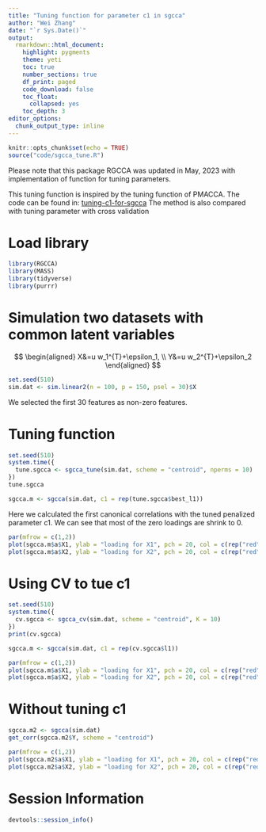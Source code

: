 ```yaml
---
title: "Tuning function for parameter c1 in sgcca"
author: "Wei Zhang"
date: "`r Sys.Date()`"
output:
  rmarkdown::html_document:
    highlight: pygments
    theme: yeti
    toc: true
    number_sections: true
    df_print: paged
    code_download: false
    toc_float:
      collapsed: yes
    toc_depth: 3
editor_options:
  chunk_output_type: inline    
---
```


```r
knitr::opts_chunk$set(echo = TRUE)
source("code/sgcca_tune.R")
```

Please note that this package RGCCA was updated in May, 2023 with implementation of function for tuning parameters. 

This tuning function is inspired by the tuning function of PMACCA. The code can be found in: [tuning-c1-for-sgcca](https://github.com/noblegasss/Tuning-c1-for-sgcca)
The method is also compared with tuning parameter with cross validation 

# Load library

```r
library(RGCCA)
library(MASS)
library(tidyverse)
library(purrr)
```

# Simulation two datasets with common latent variables

$$
\begin{aligned}
X&=u w_1^{T}+\epsilon_1, \\
Y&=u w_2^{T}+\epsilon_2
\end{aligned}
$$

```r
set.seed(510)
sim.dat <- sim.linear2(n = 100, p = 150, psel = 30)$X
```

We selected the first 30 features as non-zero features.

# Tuning function

```r
set.seed(510)
system.time({
  tune.sgcca <- sgcca_tune(sim.dat, scheme = "centroid", nperms = 10)
})
tune.sgcca
```

```r
sgcca.m <- sgcca(sim.dat, c1 = rep(tune.sgcca$best_l1))
```

Here we calculated the first canonical correlations with the tuned penalized parameter c1. We can see that most of the zero loadings are shrink to 0.

```r
par(mfrow = c(1,2))
plot(sgcca.m$a$X1, ylab = "loading for X1", pch = 20, col = c(rep("red",30), rep("black",120)))
plot(sgcca.m$a$X2, ylab = "loading for X2", pch = 20, col = c(rep("red",30), rep("black",120)))
```

# Using CV to tue c1

```r
set.seed(510)
system.time({
  cv.sgcca <- sgcca_cv(sim.dat, scheme = "centroid", K = 10)
})
print(cv.sgcca)
```


```r
sgcca.m <- sgcca(sim.dat, c1 = rep(cv.sgcca$l1))
```


```r
par(mfrow = c(1,2))
plot(sgcca.m$a$X1, ylab = "loading for X1", pch = 20, col = c(rep("red",30), rep("black",120)))
plot(sgcca.m$a$X2, ylab = "loading for X2", pch = 20, col = c(rep("red",30), rep("black",120)))
```



# Without tuning c1

```r
sgcca.m2 <- sgcca(sim.dat)
get_corr(sgcca.m2$Y, scheme = "centroid")
```

```r
par(mfrow = c(1,2))
plot(sgcca.m2$a$X1, ylab = "loading for X1", pch = 20, col = c(rep("red",30), rep("black",170)))
plot(sgcca.m2$a$X2, ylab = "loading for X2", pch = 20, col = c(rep("red",30), rep("black",170)))
```



# Session Information

```r
devtools::session_info()
```

